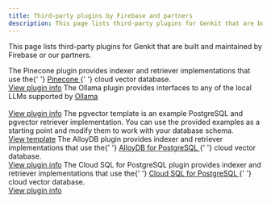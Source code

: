 ```yaml
---
title: Third-party plugins by Firebase and partners
description: This page lists third-party plugins for Genkit that are built and maintained by Firebase or our partners.
---
```



This page lists third-party plugins for Genkit that are built and maintained by Firebase or
our partners.

<CardGrid stagger>
  <Card title="Pinecone">
    The Pinecone plugin provides indexer and retriever implementations that use the{' '}
    <a class="inline-flex no-underline not-content items-center" href="https://www.pinecone.io/product/" target="_blank">
      Pinecone
      <Icon name="external" />
    </a>{' '}
    cloud vector database.
    <br />
    <a href="/go/docs/plugins/pinecone">View plugin info</a>
  </Card>
  <Card title="Ollama">
    The Ollama plugin provides interfaces to any of the local LLMs supported by
    <a class="inline-flex no-underline not-content items-center" href="https://ollama.com" target="_blank">
      Ollama
      <Icon name="external" />
    </a>
    <br />
    <br />
    <a href="/go/docs/plugins/ollama">View plugin info</a>
  </Card>
  <Card title="pgvector" icon="document">
    The pgvector template is an example PostgreSQL and pgvector retriever implementation. You can use the provided
    examples as a starting point and modify them to work with your database schema.
    <br />
    <a href="/go/docs/plugins/pgvector">View template</a>
  </Card>
  <Card title="AlloyDB for PostgreSQL">
    The AlloyDB plugin provides indexer and retriever implementations that use the{' '}
    <a class="inline-flex no-underline" href="https://cloud.google.com/alloydb/docs" target="_blank">
      AlloyDB for PostgreSQL
      <Icon name="external" />
    </a>{' '}
    cloud vector database.
    <br />
    <a href="/go/docs/plugins/alloydb">View plugin info</a>
  </Card>
  <Card title="Cloud SQL for PostgreSQL">
    The Cloud SQL for PostgreSQL plugin provides indexer and retriever implementations that use the{' '}
    <a class="inline-flex no-underline" href="https://cloud.google.com/sql/docs/postgres" target="_blank">
      Cloud SQL for PostgreSQL
      <Icon name="external" />
    </a>{' '}
    cloud vector database.
    <br />
    <a href="/go/docs/plugins/cloud-sql-pg">View plugin info</a>
  </Card>
</CardGrid>
